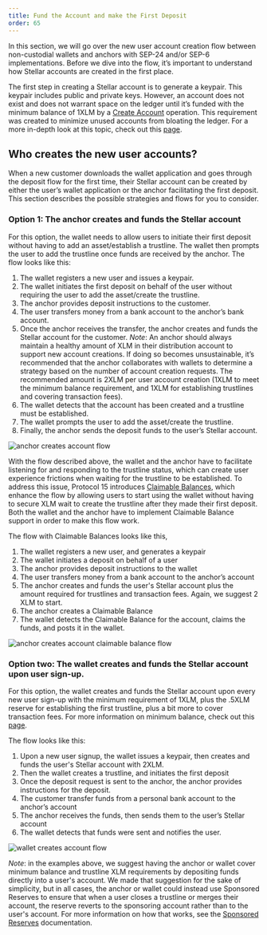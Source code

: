 ```yaml
---
title: Fund the Account and make the First Deposit
order: 65
---
```


In this section, we will go over the new user account creation flow between non-custodial wallets and anchors with SEP-24 and/or SEP-6 implementations. Before we dive into the flow, it’s important to understand how Stellar accounts are created in the first place. 

The first step in creating a Stellar account is to generate a keypair. This keypair includes public and private keys. However, an account does not exist and does not warrant space on the ledger until it’s funded with the minimum balance of 1XLM by a [Create Account](../../start/list-of-operations.mdx#create-acccount) operation. This requirement was created to minimize unused accounts from bloating the ledger. For a more in-depth look at this topic, check out this [page](../tutorials/create-account.mdx).

## Who creates the new user accounts? 

When a new customer downloads the wallet application and goes through the deposit flow for the first time, their Stellar account can be created by either the user’s wallet application or the anchor facilitating the first deposit. This section describes the possible strategies and flows for you to consider. 

### Option 1: The anchor creates and funds the Stellar account

For this option, the wallet needs to allow users to initiate their first deposit without having to add an asset/establish a trustline. The wallet then prompts the user to add the trustline once funds are received by the anchor. The flow looks like this: 

1. The wallet registers a new user and issues a keypair.
2. The wallet initiates the first deposit on behalf of the user without requiring the user to add the asset/create the trustline.
3. The anchor provides deposit instructions to the customer.
4. The user transfers money from a bank account to the anchor’s bank account.
5. Once the anchor receives the transfer, the anchor creates and funds the Stellar account for the customer. *Note*: An anchor should always maintain a healthy amount of XLM in their distribution account to support new account creations. If doing so becomes unsustainable, it’s recommended that the anchor collaborates with wallets to determine a strategy based on the number of account creation requests. The recommended amount is 2XLM per user account creation (1XLM to meet the minimum balance requirement, and 1XLM for establishing trustlines and covering transaction fees).
6. The wallet detects that the account has been created and a trustline must be established.
7. The wallet prompts the user to add the asset/create the trustline.
8. Finally, the anchor sends the deposit funds to the user’s Stellar account.

![anchor creates account flow](../../web/assets/first-deposit-anchor-flow.png)

With the flow described above, the wallet and the anchor have to facilitate listening for and responding to the trustline status, which can create user experience frictions when waiting for the trustline to be established. To address this issue, Protocol 15 introduces [Claimable Balances](../glossary/claimable-balance.mdx), which enhance the flow by allowing users to start using the wallet without having to secure XLM wait to create the trustline after they made their first deposit. Both the wallet and the anchor have to implement Claimable Balance support in order to make this flow work.

The flow with Claimable Balances looks like this, 

1. The wallet registers a new user, and generates a keypair 
2. The wallet initiates a deposit on behalf of a user
3. The anchor provides deposit instructions to the wallet 
4. The user transfers money from a bank account to the anchor’s account
5. The anchor creates and funds the user's Stellar account plus the amount required for trustlines and transaction fees.  Again, we suggest 2 XLM to start. 
6. The anchor creates a Claimable Balance 
7. The wallet detects the Claimable Balance for the account, claims the funds, and posts it in the wallet. 

![anchor creates account claimable balance flow](../../web/assets/first-deposit-claimable-balance-flow.png)

### Option two: The wallet creates and funds the Stellar account upon user sign-up. 

For this option, the wallet creates and funds the Stellar account upon every new user sign-up with the minimum requirement of 1XLM, plus the .5XLM reserve for establishing the first trustline, plus a bit more to cover transaction fees. For more information on minimum balance, check out this [page](https://developers.stellar.org/docs/glossary/minimum-balance/). 

The flow looks like this: 

1. Upon a new user signup, the wallet issues a keypair, then creates and funds the user's Stellar account with 2XLM. 
2. Then the wallet creates a trustline, and initiates the first deposit 
3. Once the deposit request is sent to the anchor, the anchor provides instructions for the deposit. 
4. The customer transfer funds from a personal bank account to the anchor’s account
5. The anchor receives the funds, then sends them to the user’s Stellar account 
6. The wallet detects that funds were sent and notifies the user. 

![wallet creates account flow](../../web/assets/first-deposit-wallet-flow.png)

*Note*: in the examples above, we suggest having the anchor or wallet cover minimum balance and trustline XLM requirements by depositing funds directly into a user's account.  We made that suggestion for the sake of simplicity, but in all cases, the anchor or wallet could instead use Sponsored Reserves to ensure that when a user closes a trustline or merges their account, the reserve reverts to the sponsoring account rather than to the user's account.  For more information on how that works, see the [Sponsored Reserves](https://developers.stellar.org/docs/glossary/sponsored-reserves/) documentation. 
